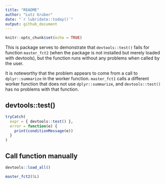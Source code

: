 ```yaml
---
title: "README"
author: "Lutz Gruber"
date: "`r lubridate::today()`"
output: github_document
---
```


```r
knitr::opts_chunk$set(echo = TRUE)
```

This is package serves to demonstrate that `devtools::test()` fails for function `master_fct2` (when the package is not installed but merely loaded with devtools), but the function runs without any problems when called by the user.

It is noteworthy that the problem appears to come from a call to `dplyr::summarize` in the worker function. `master_fct1` calls a different worker function that does not use `dplyr::summarize`, and `devtools::test()` has no problems with that function.

## devtools::test()

```r
tryCatch(
  expr = { devtools::test() },
  error = function(e) {
    print(conditionMessage(e))
  }
)
```

## Call function manually

```r
devtools::load_all()

master_fct2(5L)
```
